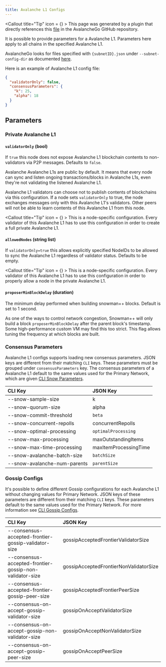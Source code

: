 ```yaml
---
title: Avalanche L1 Configs
---
```


<Callout title="Tip" icon = {<BadgeCheck className="size-5 text-card" fill="green" />} >
This page was generated by a plugin that directly references this [file](https://github.com/ava-labs/avalanchego/tree/master/subnets/config.md) in the AvalancheGo GitHub repository.
</Callout>


It is possible to provide parameters for a Avalanche L1. Parameters here apply to all
chains in the specified Avalanche L1.

AvalancheGo looks for files specified with `{subnetID}.json` under
`--subnet-config-dir` as documented
[here](/nodes/configure/configs-flags#avalanche-l1-configs).

Here is an example of Avalanche L1 config file:

```json
{
  "validatorOnly": false,
  "consensusParameters": {
    "k": 25,
    "alpha": 18
  }
}
```

## Parameters

### Private Avalanche L1

#### `validatorOnly` (bool)

If `true` this node does not expose Avalanche L1 blockchain contents to non-validators
via P2P messages. Defaults to `false`.

Avalanche Avalanche L1s are public by default. It means that every node can sync and
listen ongoing transactions/blocks in Avalanche L1s, even they're not validating the
listened Avalanche L1.

Avalanche L1 validators can choose not to publish contents of blockchains via this
configuration. If a node sets `validatorOnly` to true, the node exchanges
messages only with this Avalanche L1's validators. Other peers will not be able to
learn contents of this Avalanche L1 from this node.

<Callout title="Tip" icon = {<BadgeCheck className="size-5 text-card" fill="green" />} >
This is a node-specific configuration. Every validator of this Avalanche L1 has to use
this configuration in order to create a full private Avalanche L1.
</Callout>

#### `allowedNodes` (string list)

If `validatorOnly=true` this allows explicitly specified NodeIDs to be allowed
to sync the Avalanche L1 regardless of validator status. Defaults to be empty.

<Callout title="Tip" icon = {<BadgeCheck className="size-5 text-card" fill="green" />} >
This is a node-specific configuration. Every validator of this Avalanche L1 has to use
this configuration in order to properly allow a node in the private Avalanche L1.
</Callout>

#### `proposerMinBlockDelay` (duration)

The minimum delay performed when building snowman++ blocks. Default is set to 1 second.

As one of the ways to control network congestion, Snowman++ will only build a
block `proposerMinBlockDelay` after the parent block's timestamp. Some
high-performance custom VM may find this too strict. This flag allows tuning the
frequency at which blocks are built.

### Consensus Parameters

Avalanche L1 configs supports loading new consensus parameters. JSON keys are
different from their matching `CLI` keys. These parameters must be grouped under
`consensusParameters` key. The consensus parameters of a Avalanche L1 default to the
same values used for the Primary Network, which are given [CLI Snow Parameters](/nodes/configure/configs-flags#snow-parameters).

| CLI Key                          | JSON Key              |
| :------------------------------- | :-------------------- |
| --snow-sample-size               | k                     |
| --snow-quorum-size               | alpha                 |
| --snow-commit-threshold          | `beta`                |
| --snow-concurrent-repolls        | concurrentRepolls     |
| --snow-optimal-processing        | `optimalProcessing`   |
| --snow-max-processing            | maxOutstandingItems   |
| --snow-max-time-processing       | maxItemProcessingTime |
| --snow-avalanche-batch-size      | `batchSize`           |
| --snow-avalanche-num-parents     | `parentSize`          |

### Gossip Configs

It's possible to define different Gossip configurations for each Avalanche L1 without
changing values for Primary Network. JSON keys of these
parameters are different from their matching `CLI` keys. These parameters
default to the same values used for the Primary Network. For more information
see [CLI Gossip Configs](/nodes/configure/configs-flags#gossiping).

| CLI Key                                                 | JSON Key                               |
| :------------------------------------------------------ | :------------------------------------- |
| --consensus-accepted-frontier-gossip-validator-size     | gossipAcceptedFrontierValidatorSize    |
| --consensus-accepted-frontier-gossip-non-validator-size | gossipAcceptedFrontierNonValidatorSize |
| --consensus-accepted-frontier-gossip-peer-size          | gossipAcceptedFrontierPeerSize         |
| --consensus-on-accept-gossip-validator-size             | gossipOnAcceptValidatorSize            |
| --consensus-on-accept-gossip-non-validator-size         | gossipOnAcceptNonValidatorSize         |
| --consensus-on-accept-gossip-peer-size                  | gossipOnAcceptPeerSize                 |